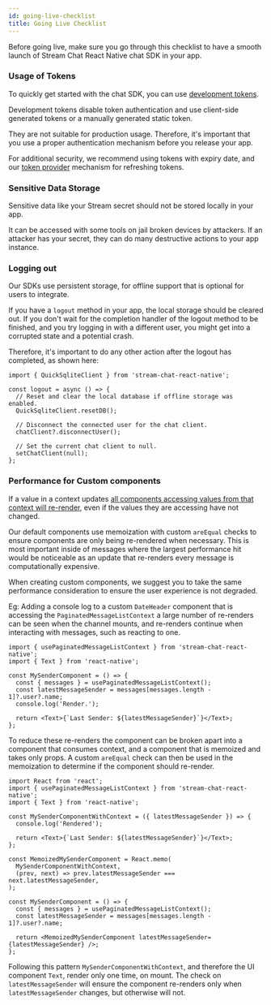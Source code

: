 ```yaml
---
id: going-live-checklist
title: Going Live Checklist
---
```


Before going live, make sure you go through this checklist to have a smooth launch of Stream Chat React Native chat SDK in your app.

### Usage of Tokens

To quickly get started with the chat SDK, you can use [development tokens](https://getstream.io/chat/docs/javascript/tokens_and_authentication/?language=javascript).

Development tokens disable token authentication and use client-side generated tokens or a manually generated static token.

They are not suitable for production usage. Therefore, it's important that you use a proper authentication mechanism before you release your app.

For additional security, we recommend using tokens with expiry date, and our [token provider](https://getstream.io/chat/docs/javascript/tokens_and_authentication/?language=javascript#how-to-refresh-expired-tokens) mechanism for refreshing tokens.

### Sensitive Data Storage

Sensitive data like your Stream secret should not be stored locally in your app.

It can be accessed with some tools on jail broken devices by attackers. If an attacker has your secret, they can do many destructive actions to your app instance.

### Logging out

Our SDKs use persistent storage, for offline support that is optional for users to integrate.

If you have a `logout` method in your app, the local storage should be cleared out. If you don't wait for the completion handler of the logout method to be finished, and you try logging in with a different user, you might get into a corrupted state and a potential crash.

Therefore, it's important to do any other action after the logout has completed, as shown here:

```tsx
import { QuickSqliteClient } from 'stream-chat-react-native';

const logout = async () => {
  // Reset and clear the local database if offline storage was enabled.
  QuickSqliteClient.resetDB();

  // Disconnect the connected user for the chat client.
  chatClient?.disconnectUser();

  // Set the current chat client to null.
  setChatClient(null);
};
```

### Performance for Custom components

If a value in a context updates [all components accessing values from that context will re-render](https://reactjs.org/docs/context.html#contextprovider), even if the values they are accessing have not changed.

Our default components use memoization with custom `areEqual` checks to ensure components are only being re-rendered when necessary. This is most important inside of messages where the largest performance hit would be noticeable as an update that re-renders every message is computationally expensive.

When creating custom components, we suggest you to take the same performance consideration to ensure the user experience is not degraded.

Eg: Adding a console log to a custom `DateHeader` component that is accessing the `PaginatedMessageListContext` a large number of re-renders can be seen when the channel mounts, and re-renders continue when interacting with messages, such as reacting to one.

```tsx
import { usePaginatedMessageListContext } from 'stream-chat-react-native';
import { Text } from 'react-native';

const MySenderComponent = () => {
  const { messages } = usePaginatedMessageListContext();
  const latestMessageSender = messages[messages.length - 1]?.user?.name;
  console.log('Render.');

  return <Text>{`Last Sender: ${latestMessageSender}`}</Text>;
};
```

To reduce these re-renders the component can be broken apart into a component that consumes context, and a component that is memoized and takes only props. A custom `areEqual` check can then be used in the memoization to determine if the component should re-render.

```tsx
import React from 'react';
import { usePaginatedMessageListContext } from 'stream-chat-react-native';
import { Text } from 'react-native';

const MySenderComponentWithContext = ({ latestMessageSender }) => {
  console.log('Rendered');

  return <Text>{`Last Sender: ${latestMessageSender}`}</Text>;
};

const MemoizedMySenderComponent = React.memo(
  MySenderComponentWithContext,
  (prev, next) => prev.latestMessageSender === next.latestMessageSender,
);

const MySenderComponent = () => {
  const { messages } = usePaginatedMessageListContext();
  const latestMessageSender = messages[messages.length - 1]?.user?.name;

  return <MemoizedMySenderComponent latestMessageSender={latestMessageSender} />;
};
```

Following this pattern `MySenderComponentWithContext`, and therefore the UI component `Text`, render only one time, on mount. The check on `latestMessageSender` will ensure the component re-renders only when `latestMessageSender` changes, but otherwise will not.

